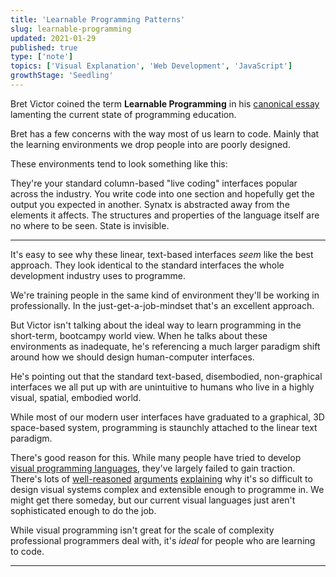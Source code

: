 ```yaml
---
title: 'Learnable Programming Patterns'
slug: learnable-programming
updated: 2021-01-29
published: true
type: ['note']
topics: ['Visual Explanation', 'Web Development', 'JavaScript']
growthStage: 'Seedling'
---
```


<IntroParagraph>
    
Bret Victor coined the term <b>Learnable Programming</b> in his <a href="http://worrydream.com/LearnableProgramming">canonical essay</a> lamenting the current state of programming education.  

</IntroParagraph>

Bret has a few concerns with the way most of us learn to code. Mainly that the learning environments we drop people into are poorly designed.

These environments tend to look something like this:

<TwoCol imgwidth="48%" imgmargin="1em auto">

<BasicImage src="https://res.cloudinary.com/dg3gyk0gu/image/upload/v1611863937/maggieappleton.com/notes/learnable-programming/learnprog_1.png" alt="" />
<BasicImage src="https://res.cloudinary.com/dg3gyk0gu/image/upload/v1611863937/maggieappleton.com/notes/learnable-programming/learnprog_4.png" alt="" />
<BasicImage src="https://res.cloudinary.com/dg3gyk0gu/image/upload/v1611863937/maggieappleton.com/notes/learnable-programming/learnprog_5.png" alt="" />
<BasicImage src="https://res.cloudinary.com/dg3gyk0gu/image/upload/v1611863938/maggieappleton.com/notes/learnable-programming/learnprog_3.png" alt="" />

</TwoCol>

They're your standard column-based "live coding" interfaces popular across the industry. You write code into one section and hopefully get the output you expected in another. Synatx is abstracted away from the elements it affects. The structures and properties of the language itself are no where to be seen. State is invisible. 

---

It's easy to see why these linear, text-based interfaces _seem_ like the best approach. They look identical to the standard interfaces the whole development industry uses to programme.

<BasicImage width="880px" src="https://res.cloudinary.com/dg3gyk0gu/image/upload/v1611863938/maggieappleton.com/notes/learnable-programming/learnprog_2.png" alt="The interface of VS Code – one of the most popular environments for professional programming" showalt />

We're training people in the same kind of environment they'll be working in professionally. In the just-get-a-job-mindset that's an excellent approach.

But Victor isn't talking about the ideal way to learn programming in the short-term, bootcampy world view. When he talks about these environments as inadequate, he's referencing a much larger paradigm shift around how we should design human-computer interfaces. 

He's pointing out that the standard text-based, disembodied, non-graphical interfaces we all put up with are unintuitive to humans who live in a highly visual, spatial, embodied world.

While most of our modern user interfaces have graduated to a graphical, 3D space-based system, programming is staunchly attached to the linear text paradigm. 

There's good reason for this. While many people have tried to develop [visual programming languages](https://en.wikipedia.org/wiki/Visual_programming_language), they've largely failed to gain traction. There's lots of [well-reasoned](https://www.outsystems.com/blog/posts/visual-programming-language/) [arguments](https://dzone.com/articles/visual-programming-why-its-a-bad-idea) [explaining](https://mikehadlow.blogspot.com/2018/10/visual-programming-why-its-bad-idea.html) why it's so difficult to design visual systems complex and extensible enough to programme in. We might get there someday, but our current visual languages just aren't sophisticated enough to do the job.

While visual programming isn't great for the scale of complexity professional programmers deal with, it's _ideal_ for people who are learning to code.

---

